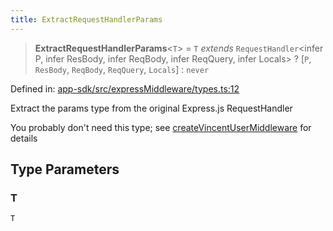 ```yaml
---
title: ExtractRequestHandlerParams
---
```


> **ExtractRequestHandlerParams**\<`T`\> = `T` *extends* `RequestHandler`\<infer P, infer ResBody, infer ReqBody, infer ReqQuery, infer Locals\> ? \[`P`, `ResBody`, `ReqBody`, `ReqQuery`, `Locals`\] : `never`

Defined in: [app-sdk/src/expressMiddleware/types.ts:12](https://github.com/LIT-Protocol/Vincent/blob/73da7c01d4eb076a0ff8650f85c7adf29f486588/packages/libs/app-sdk/src/expressMiddleware/types.ts#L12)

Extract the params type from the original Express.js RequestHandler

You probably don't need this type; see [createVincentUserMiddleware](/api-reference/app-sdk/expressMiddleware/functions/createVincentUserMiddleware) for details

## Type Parameters

### T

`T`
